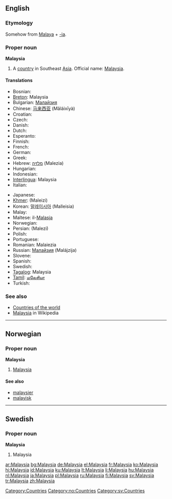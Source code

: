 ==English==

===Etymology===
Somehow from [[Malaya]] + [[-ia]].

===Proper noun===
{{wikipedia}}
'''Malaysia'''

# A [[country]] in Southeast [[Asia]]. Official name: [[w:Malaysia|Malaysia]].

====Translations====
{{trans-top|country in Southeast Asia}}
* Bosnian: {{t-|bs|Malezija|f}}
* [[Breton]]: Malaysia
* Bulgarian: [[Малайзия]]
* Chinese: [[马来西亚]] (Mǎláixīyà)
* Croatian: {{t-|hr|Malezija|f}}
* Czech: {{t-|cs|Malajsie|f}}
* Danish: {{t-|da|Malaysia}}
* Dutch: {{t+|nl|Maleisië}}
* Esperanto: {{t-|eo|Malajzio|xs=Esperanto}}
* Finnish: {{t+|fi|Malesia}}
* French: {{t+|fr|Malaisie|f}}
* German: {{t+|de|Malaysia}}
* Greek: {{t+|el|Μαλαισία|f|tr=Malesía|sc=Grek}}
* Hebrew: [[מלזיה]] (Malezia)
* Hungarian: {{t+|hu|Malajzia}}
* Indonesian: {{t+|id|Malaysia|xs=Indonesian}}
* [[Interlingua]]: Malaysia
* Italian: {{t-|it|Malesia}}
{{trans-mid}}
* Japanese: {{t+|ja|マレーシア|tr=Marēshia|sc=Jpan}}
* [[Khmer]]: {{KMchar|[[ម៉ាឡេស៊ី]]}} (Maleizi)
* Korean: [[말레이시아]] (Malleisia)
* Malay: {{t-|ms|Malaysia|xs=Malay}}
* Maltese: il-[[Malasja]]
* Norwegian: {{t-|no|Malaysia}}
* Persian: {{FAchar|[[مالزی]]}} (Malezi)
* Polish: {{t+|pl|Malezja}}
* Portuguese: {{t+|pt|Malásia}}
* Romanian: Malaiezia {{f}}
* Russian: [[Малайзия]] (Malájzija) {{f}}
* Slovene: {{t+|sl|Malezija|f}}
* Spanish: {{t+|es|Malasia|f}}
* Swedish: {{t+|sv|Malaysia}}
* [[Tagalog]]: Malaysia
* [[Tamil]]: [[மலேசியா]]
* Turkish: {{t+|tr|Malezya}}
{{trans-bottom}}

===See also===
* [[Appendix:Countries of the world|Countries of the world]]
* [[w:Malaysia|Malaysia]] in Wikipedia

[[Category:Countries]]

----

==Norwegian==

===Proper noun===
'''Malaysia'''

# [[#English|Malaysia]]

====See also====
* [[malaysier]]
* [[malayisk]]

[[Category:no:Countries]]

----

==Swedish==

===Proper noun===
'''Malaysia'''

# Malaysia

[[Category:sv:Countries]]

[[ar:Malaysia]]
[[bg:Malaysia]]
[[de:Malaysia]]
[[el:Malaysia]]
[[fr:Malaysia]]
[[ko:Malaysia]]
[[hi:Malaysia]]
[[id:Malaysia]]
[[ku:Malaysia]]
[[lt:Malaysia]]
[[li:Malaysia]]
[[hu:Malaysia]]
[[nl:Malaysia]]
[[ja:Malaysia]]
[[pl:Malaysia]]
[[ru:Malaysia]]
[[fi:Malaysia]]
[[sv:Malaysia]]
[[tr:Malaysia]]
[[zh:Malaysia]]